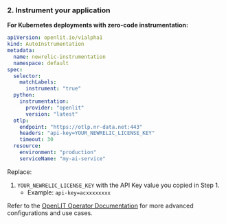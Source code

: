 ### 2. Instrument your application
**For Kubernetes deployments with zero-code instrumentation:**

```yaml
apiVersion: openlit.io/v1alpha1
kind: AutoInstrumentation
metadata:
  name: newrelic-instrumentation
  namespace: default
spec:
  selector:
    matchLabels:
      instrument: "true"
  python:
    instrumentation:
      provider: "openlit"
      version: "latest"
  otlp:
    endpoint: "https://otlp.nr-data.net:443"
    headers: "api-key=YOUR_NEWRELIC_LICENSE_KEY"
    timeout: 30
  resource:
    environment: "production"
    serviceName: "my-ai-service"
```

Replace:
1. `YOUR_NEWRELIC_LICENSE_KEY` with the API Key value you copied in Step 1.
   * Example: `api-key=acxxxxxxxx`

Refer to the [OpenLIT Operator Documentation](/latest/operator/overview) for more advanced configurations and use cases.
